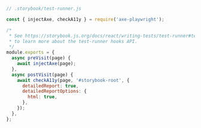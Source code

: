 ```js
// .storybook/test-runner.js

const { injectAxe, checkA11y } = require('axe-playwright');

/*
 * See https://storybook.js.org/docs/react/writing-tests/test-runner#test-hook-api
 * to learn more about the test-runner hooks API.
 */
module.exports = {
  async preVisit(page) {
    await injectAxe(page);
  },
  async postVisit(page) {
    await checkA11y(page, '#storybook-root', {
      detailedReport: true,
      detailedReportOptions: {
        html: true,
      },
    });
  },
};
```
